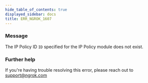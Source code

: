```yaml
---
hide_table_of_contents: true
displayed_sidebar: docs
title: ERR_NGROK_1607
---
```


### Message

The IP Policy ID `ID` specified for the IP Policy module does not exist.

<ErrorDetails />

### Further help

If you're having trouble resolving this error, please reach out to [support@ngrok.com](mailto:support@ngrok.com?subject=Help%20with%20ERR_NGROK_1607)
